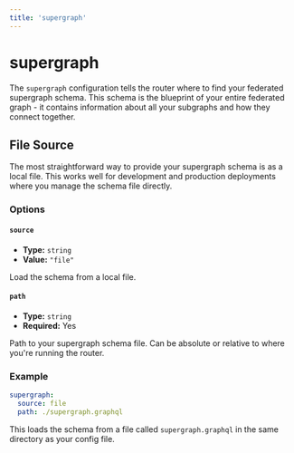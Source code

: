 ```yaml
---
title: 'supergraph'
---
```


# supergraph

The `supergraph` configuration tells the router where to find your federated supergraph schema. This
schema is the blueprint of your entire federated graph - it contains information about all your
subgraphs and how they connect together.

## File Source

The most straightforward way to provide your supergraph schema is as a local file. This works well
for development and production deployments where you manage the schema file directly.

### Options

#### `source`

- **Type:** `string`
- **Value:** `"file"`

Load the schema from a local file.

#### `path`

- **Type:** `string`
- **Required:** Yes

Path to your supergraph schema file. Can be absolute or relative to where you're running the router.

### Example

```yaml filename="router.config.yaml"
supergraph:
  source: file
  path: ./supergraph.graphql
```

This loads the schema from a file called `supergraph.graphql` in the same directory as your config
file.
